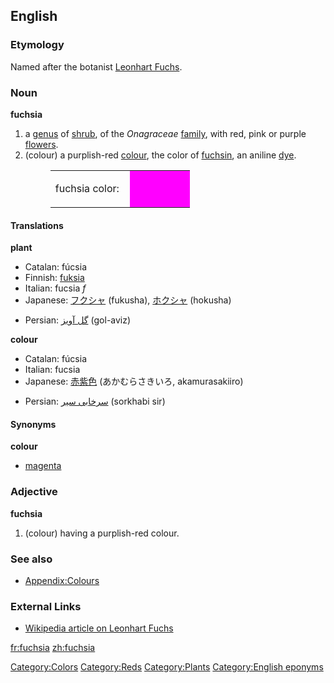 {{wikipedia}}
==English==
===Etymology===
Named after the botanist [[Wikipedia:Leonhart Fuchs|Leonhart Fuchs]].

===Noun===
'''fuchsia'''
#a [[genus]] of [[shrub]], of the ''Onagraceae'' [[family]],  with red, pink or purple [[flower]]s.
#(colour) a purplish-red [[color|colour]], the color of [[fuchsin]], an aniline [[dye]].
#:<table><tr><td>fuchsia color: &nbsp;</td><td bgcolor="fuchsia" width="80">&nbsp; </td></tr></table>

====Translations====
'''plant'''
{{top}}
*Catalan: fúcsia
*Finnish: [[fuksia]]
*Italian: fucsia ''f''
*Japanese: [[フクシャ]] (fukusha), [[ホクシャ]] (hokusha)
{{mid}}
* Persian: [[گل آویز]] (gol-aviz)
{{bottom}}

'''colour'''
{{top}}
*Catalan: fúcsia
*Italian: fucsia
*Japanese: [[赤紫色]] (あかむらさきいろ, akamurasakiiro)
{{mid}}
* Persian: [[سرخابی سیر]] (sorkhabi sir) 
{{bottom}}

====Synonyms====
'''colour'''
*[[magenta]]

===Adjective===
'''fuchsia'''
#(colour) having a purplish-red colour.

===See also===
*[[Wiktionary_Appendix:Colours|Appendix:Colours]]

===External Links===
*[[w:Leonhart_Fuchs|Wikipedia article on Leonhart Fuchs]]

[[Category:Colors]]
[[Category:Reds]]
[[Category:Plants]]
[[Category:English eponyms]]

[[fr:fuchsia]]
[[zh:fuchsia]]